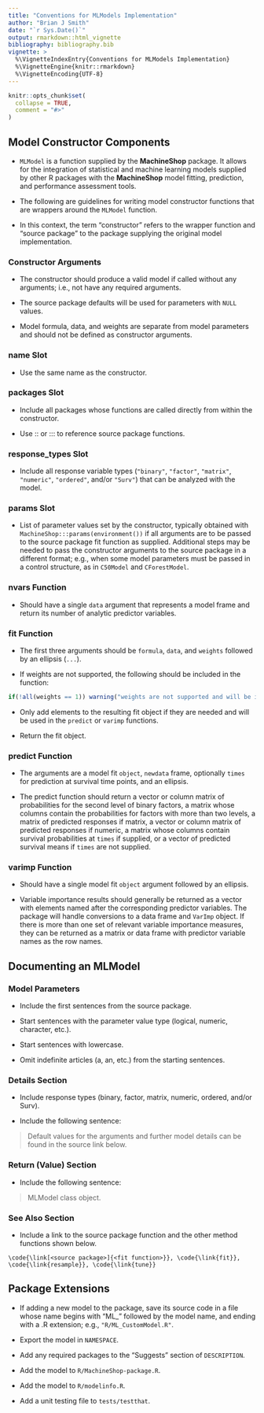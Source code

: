 ---
title: "Conventions for MLModels Implementation"
author: "Brian J Smith"
date: "`r Sys.Date()`"
output: rmarkdown::html_vignette
bibliography: bibliography.bib
vignette: >
  %\VignetteIndexEntry{Conventions for MLModels Implementation}
  %\VignetteEngine{knitr::rmarkdown}
  %\VignetteEncoding{UTF-8}
---

```{r setup, include = FALSE}
knitr::opts_chunk$set(
  collapse = TRUE,
  comment = "#>"
)
```


## Model Constructor Components

- `MLModel` is a function supplied by the **MachineShop** package.  It allows for the integration of statistical and machine learning models supplied by other R packages with the **MachineShop** model fitting, prediction, and performance assessment tools.

- The following are guidelines for writing model constructor functions that are wrappers around the `MLModel` function.

- In this context, the term "constructor" refers to the wrapper function and "source package" to the package supplying the original model implementation.


### Constructor Arguments

- The constructor should produce a valid model if called without any arguments; i.e., not have any required arguments.

- The source package defaults will be used for parameters with `NULL` values.

- Model formula, data, and weights are separate from model parameters and should not be defined as constructor arguments.


### name Slot

- Use the same name as the constructor.


### packages Slot

- Include all packages whose functions are called directly from within the constructor.

- Use :: or ::: to reference source package functions.


### response_types Slot

- Include all response variable types (`"binary"`, `"factor"`, `"matrix"`, `"numeric"`, `"ordered"`, and/or `"Surv"`) that can be analyzed with the model.


### params Slot

- List of parameter values set by the constructor, typically obtained with `MachineShop:::params(environment())` if all arguments are to be passed to the source package fit function as supplied.  Additional steps may be needed to pass the constructor arguments to the source package in a different format; e.g., when some model parameters must be passed in a control structure, as in `C50Model` and `CForestModel`.


### nvars Function

- Should have a single `data` argument that represents a model frame and return its number of analytic predictor variables.


### fit Function

- The first three arguments should be `formula`, `data`, and `weights` followed by an ellipsis (`...`).

- If weights are not supported, the following should be included in the function:

```{r eval = FALSE}
if(!all(weights == 1)) warning("weights are not supported and will be ignored")
```

- Only add elements to the resulting fit object if they are needed and will be used in the `predict` or `varimp` functions.

- Return the fit object.


### predict Function

- The arguments are a model fit `object`, `newdata` frame, optionally `times` for prediction at survival time points, and an ellipsis.

- The predict function should return a vector or column matrix of probabilities for the second level of binary factors, a matrix whose columns contain the probabilities for factors with more than two levels, a matrix of predicted responses if matrix, a vector or column matrix of predicted responses if numeric, a matrix whose columns contain survival probabilities at `times` if supplied, or a vector of predicted survival means if `times` are not supplied.


### varimp Function

- Should have a single model fit `object` argument followed by an ellipsis.

- Variable importance results should generally be returned as a vector with elements named after the corresponding predictor variables.  The package will handle conversions to a data frame and `VarImp` object.  If there is more than one set of relevant variable importance measures, they can be returned as a matrix or data frame with predictor variable names as the row names.


## Documenting an MLModel


### Model Parameters

- Include the first sentences from the source package.

- Start sentences with the parameter value type (logical, numeric, character, etc.).

- Start sentences with lowercase.

- Omit indefinite articles (a, an, etc.) from the starting sentences.


### Details Section

- Include response types (binary, factor, matrix, numeric, ordered, and/or Surv).

- Include the following sentence:
  
> Default values for the \code{NULL} arguments and further model details can be
> found in the source link below.


### Return (Value) Section

- Include the following sentence:

> MLModel class object.


### See Also Section

- Include a link to the source package function and the other method functions shown below.

```
\code{\link[<source package>]{<fit function>}}, \code{\link{fit}},
\code{\link{resample}}, \code{\link{tune}}
```

## Package Extensions

- If adding a new model to the package, save its source code in a file whose name begins with "ML_" followed by the model name, and ending with a .R extension; e.g., `"R/ML_CustomModel.R"`.

- Export the model in `NAMESPACE`.

- Add any required packages to the "Suggests" section of `DESCRIPTION`.

- Add the model to `R/MachineShop-package.R`.

- Add the model to `R/modelinfo.R`.

- Add a unit testing file to `tests/testthat`.
